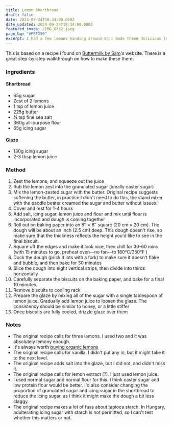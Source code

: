 ```yaml
---
title: Lemon Shortbread
draft: false
date: 2024-09-24T18:34:00.000Z
date_updated: 2024-09-24T18:34:00.000Z
featured_image: /IMG_0732.jpeg
page_bg: "#FEF250"
excerpt: I had a few lemons handing around so I made these delicious lemon shortbread slices. Fantastic with a coffee or as a dessert.
---
```


This is based on a recipe I found on [Buttermilk by Sam](https://buttermilkbysam.com/lemon-shortbread/)'s website. There is a great step-by-step walkthrough on how to make these there.

### Ingredients

#### Shortbread

- 65g sugar
- Zest of 2 lemons
- 1 tsp of lemon juice
- 225g butter
- ¾ tsp fine sea salt
- 360g all-purpose flour
- 65g icing sugar

#### Glaze

- 130g icing sugar
- 2-3 tbsp lemon juice

### Method

1. Zest the lemons, and squeeze out the juice
2. Rub the lemon zest into the granulated sugar (ideally caster sugar)
3. Mix the lemon-zested sugar with the butter. Original recipe suggests softening the butter, in practice I didn't need to do this, the stand mixer with the paddle beater creamed the sugar and butter without issues.
4. Cover and rest for 1-4 hours
5. Add salt, icing sugar, lemon juice and flour and mix until flour is incorporated and dough is coming together
6. Roll out on baking paper into an 8″ &times; 8″ square (20 cm &times; 20 cm). The dough will be about an inch (2.5 cm) deep. This dough doesn't rise, so make sure that the thickness reflects the height you'd like to see in the final biscuit.
7. Square off the edges and make it look nice, then chill for 30-60 mins (with 15 minutes to go, preheat oven—no fan—to 180&deg;C/350&deg;F )
8. Dock the dough (prick it lots with a fork) to make sure it doesn't flake and bubble, and then bake for 30 minutes
9. Slice the dough into eight vertical strips, then divide into thirds horizontally
10. Carefully separate the biscuits on the baking paper, and bake for a final 10 minutes.
11. Remove biscuits to cooling rack
12. Prepare the glaze by mixing all of the sugar with a single tablespoon of lemon juice. Gradually add lemon juice to loosen the glaze. The consistency should be similar to honey, or a little stiffer
13. Once biscuits are fully cooled, drizzle glaze over them

### Notes

- The original recipe calls for three lemons. I used two and it was absolutely lemony enough.
- It's always worth [buying organic lemons](https://thinklandscape.globallandscapesforum.org/43948/10-foods-you-should-buy-organic-vs-conventional/#:~:text=8.%20Lemons%20and,percent%20of%20limes.)
- The original recipe calls for vanilla. I didn't put any in, but it might take it to the next level.
- The original recipe adds salt into the glaze, but I did not, and didn't miss it.
- The original recipe calls for lemon extract (?). I just used lemon juice.
- I used normal sugar and normal flour for this. I think caster sugar and low protein flour would be better. I'd also consider changing the proportion of granulated sugar and icing sugar in the shortbread to reduce the icing sugar, as I think it might make the dough a bit less claggy.
- The original recipe makes a lot of fuss about tapioca starch. In Hungary, adulterating icing sugar with starch is not permitted, so I can't test whether this matters or not.
